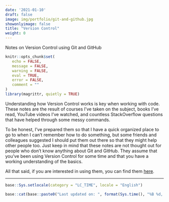 ```yaml
---
date: '2021-01-10'
draft: false
image: img/portfolio/git-and-github.jpg
showonlyimage: false
title: "Version Control"
weight: 0
---
```


Notes on Version Control using Git and GitHub

<!--more-->

```r
knitr::opts_chunk$set(
   echo = FALSE,
   message = FALSE,
   warning = FALSE,
   eval = TRUE,
   error = FALSE,
   comment = ""
)
library(magrittr, quietly = TRUE)
```

Understanding how Version Control works is key when working with code. These notes are the result of courses I've taken on the subject, books I've read, YouTube videos I've watched, and countless StackOverflow questions that have helped through some messy commands.

To be honest, I've prepared them so that I have a quick organized place to go to when I can't remember how to do something, but some friends and colleagues suggested I should put them out there so that they might help other people too. Just keep in mind that these notes are not thought out for people who don't know anything about Git and GitHub. They assume that you've been using Version Control for some time and that you have a working understanding of the basics.

All that said, if you are interested in using them, you can find them [here](https://notes-on-git-and-github.netlify.app/).

***

```r
base::Sys.setlocale(category = "LC_TIME", locale = "English")
```

```r
base::cat(base::paste0("Last updated on: ", format(Sys.time(), "%B %d, %Y")))
```

